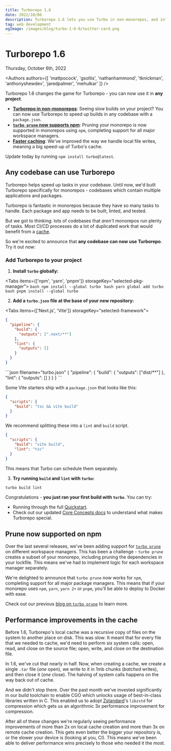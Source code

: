 ```yaml
---
title: Turborepo 1.6
date: 2022/10/06
description: Turborepo 1.6 lets you use Turbo in non-monorepos, and introduces the Turborepo Agent.
tag: web development
ogImage: /images/blog/turbo-1-6-0/twitter-card.png
---
```



# Turborepo 1.6


<div className="text-sm mt-2 text-center text-gray-500 dark:text-gray-400">Thursday, October 6th, 2022</div>

<Authors authors={[ 'mattpocock', 'gsoltis', 'nathanhammond', 'tknickman', 'anthonyshewdev', 'jaredpalmer', 'mehulkar' ]} />

Turborepo 1.6 changes the game for Turborepo - you can now use it in **any project**.

- [**Turborepo in non-monorepos**](#any-codebase-can-use-turborepo): Seeing slow builds on your project? You can now use Turborepo to speed up builds in any codebase with a `package.json`.
- [**`turbo prune` now supports npm**](#prune-now-supported-on-npm): Pruning your monorepo is now supported in monorepos using `npm`, completing support for all major workspace managers.
- [**Faster caching**](#performance-improvements-in-the-cache): We've improved the way we handle local file writes, meaning a big speed-up of Turbo's cache.

Update today by running `npm install turbo@latest`.

## Any codebase can use Turborepo

Turborepo helps speed up tasks in your codebase. Until now, we'd built Turborepo specifically for monorepos - codebases which contain multiple applications and packages.

Turborepo is fantastic in monorepos because they have so many tasks to handle. Each package and app needs to be built, linted, and tested.

But we got to thinking: lots of codebases that _aren't_ monorepos run plenty of tasks. Most CI/CD processes do a lot of duplicated work that would benefit from a [cache](/docs/core-concepts/caching).

So we're excited to announce that **any codebase can now use Turborepo**. Try it out now:

### Add Turborepo to your project

1. **Install `turbo` globally:**

<Tabs items={['npm', 'yarn', 'pnpm']} storageKey="selected-pkg-manager">
  <Tab>
    ```bash
    npm install --global turbo
    ```
  </Tab>
  <Tab>
    ```bash
    yarn global add turbo
    ```
  </Tab>
  <Tab>
    ```bash
    pnpm install --global turbo
    ```
  </Tab>
</Tabs>

2. **Add a `turbo.json` file at the base of your new repository:**

<Tabs items={['Next.js', 'Vite']} storageKey="selected-framework">
  <Tab>
```json filename="turbo.json"
{
  "pipeline": {
    "build": {
      "outputs": [".next/**"]
    },
    "lint": {
      "outputs": []
    }
  }
}
```
  </Tab>
  <Tab>
```json filename="turbo.json"
{
  "pipeline": {
    "build": {
      "outputs": ["dist/**"]
    },
    "lint": {
      "outputs": []
    }
  }
}
```

Some Vite starters ship with a `package.json` that looks like this:

```json filename="package.json"
{
  "scripts": {
    "build": "tsc && vite build"
  }
}
```

We recommend splitting these into a `lint` and `build` script.

```json filename="package.json"
{
  "scripts": {
    "build": "vite build",
    "lint": "tsc"
  }
}
```

This means that Turbo can schedule them separately.

  </Tab>
</Tabs>

3. **Try running `build` and `lint` with `turbo`:**

```bash
turbo build lint
```

Congratulations - **you just ran your first build with `turbo`**. You can try:

- Running through the full [Quickstart](/docs/getting-started/add-to-project).
- Check out our updated [Core Concepts docs](/docs/core-concepts/caching) to understand what makes Turborepo special.

## Prune now supported on npm

Over the last several releases, we've been adding support for [`turbo prune`](/docs/reference/command-line-reference#turbo-prune---scopetarget) on different workspace managers. This has been a challenge - `turbo prune` creates a subset of your monorepo, including pruning the dependencies in your lockfile. This means we've had to implement logic for each workspace manager separately.

We're delighted to announce that `turbo prune` now works for `npm`, completing support for all major package managers. This means that if your monorepo uses `npm`, `yarn`, `yarn 2+` or `pnpm`, you'll be able to deploy to Docker with ease.

Check out our previous [blog on `turbo prune`](/blog/turbo-0-4-0#experimental-pruned-workspaces) to learn more.

## Performance improvements in the cache

Before 1.6, Turborepo's local cache was a recursive copy of files on the system to another place on disk. This was _slow_. It meant that for every file that we needed to cache, we'd need to perform six system calls: open, read, and close on the source file; open, write, and close on the destination file.

In 1.6, we've cut that nearly in half. Now, when creating a cache, we create a single `.tar` file (_one_ open), we write to it in 1mb chunks (_batched_ writes), and then close it (_one_ close). The halving of system calls happens on the way back out of cache.

And we didn't stop there. Over the past month we've invested significantly in our build toolchain to enable CGO which unlocks usage of best-in-class libraries written in C. This enabled us to adopt [Zstandard](http://facebook.github.io/zstd/)'s `libzstd` for compression which gets us an algorithmic 3x performance improvement for compression.

After all of these changes we're regularly seeing performance improvements of more than 2x on local cache creation and more than 3x on remote cache creation. This gets even better the bigger your repository is, or the slower your device is (looking at you, CI). This means we've been able to deliver performance wins precisely to those who needed it the most.
